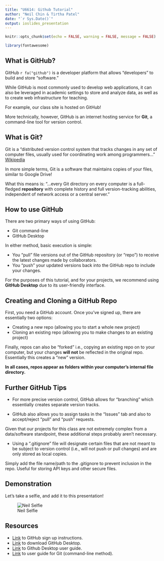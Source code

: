 ```yaml
---
title: "U6614: Github Tutorial"
author: "Neil Chin & Tirtha Patel"
date: "`r Sys.Date()`"
output: ioslides_presentation
---
```


```r
knitr::opts_chunk$set(echo = FALSE, warning = FALSE, message = FALSE)
```

```r
library(fontawesome)
```


## What is GitHub?

GitHub `r fa("github")` is a developer platform that allows "developers" to build and store "software."

While GitHub is most commonly used to develop web applications, it can also be leveraged in academic settings to store and analyze data, as well as to create web infrastructure for teaching. 

For example, our class site is hosted on GitHub!

More technically, however, GitHub is an internet hosting service for **Git**, a command-line tool for version control.

## What is Git?

Git is a "distributed version control system that tracks changes in any set of computer files, usually used for coordinating work among programmers..." [Wikipedia](https://en.wikipedia.org/wiki/Git)

In more simple terms, Git is a software that maintains copies of your files, similar to Google Drive!

What this means is: "...every Git directory on every computer is a full-fledged **repository** with complete history and full version-tracking abilities, independent of network access or a central server."

## How to use GitHub

There are two primary ways of using GitHub:

- Git command-line 
- GitHub Desktop

In either method, basic execution is simple: 

- You "pull" file versions out of the GitHub repository (or "repo") to receive the latest changes made by collaborators.
- You "push" your updated versions back into the GitHub repo to include your changes.

For the purposes of this tutorial, and for your projects, we recommend using **GitHub Desktop** due to its user-friendly interface.

## Creating and Cloning a GitHub Repo

First, you need a GitHub account. Once you've signed up, there are essentially two options:

- Creating a new repo (allowing you to start a whole new project)
- Cloning an existing repo (allowing you to make changes to an existing project)

Finally, repos can also be "forked" i.e., copying an existing repo on to your computer, but your changes **will not** be reflected in the original repo. Essentially this creates a "new" version.

**In all cases, repos appear as folders within your computer's internal file directory.**

## Further GitHub Tips

- For more precise version control, GitHub allows for "branching" which essentially creates separate version tracks. 

- GitHub also allows you to assign tasks in the "Issues" tab and also to accept/reject "pull" and "push" requests.

Given that our projects for this class are not extremely complex from a data/software standpoint, these additional steps probably aren't necessary.

- Using a ".gitignore" file will designate certain files that are not meant to be subject to version control (i.e., will not push or pull changes) and are only stored as local copies.

Simply add the file name/path to the .gitignore to prevent inclusion in the repo. Useful for storing API keys and other secure files.

## Demonstration

Let's take a selfie, and add it to this presentation!

![Neil Selfie](pics/selfie.jpg)

## Resources

- [Link](https://docs.github.com/en/get-started/signing-up-for-github/signing-up-for-a-new-github-account) to GitHub sign up instructions.
- [Link](https://desktop.github.com/) to download GitHub Desktop.
- [Link](https://docs.github.com/en/desktop/installing-and-configuring-github-desktop/overview/getting-started-with-github-desktop) to Github Desktop user guide.
- [Link](https://docs.github.com/en/get-started/quickstart/set-up-git) to user guide for Git (command-line method).





